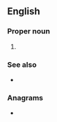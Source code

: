 {{also|APTs|ap'ts}}
==English==

===Proper noun===
{{en-proper noun}}

# {{lb|en|transport}} {{initialism of|{{w|Advanced Public Transportation Systems}}|lang=en}}

===See also===
* {{l|en|IHVS}}

===Anagrams===
* {{anagrams|en|a=apst|ATSP|PATs|PTAs|PTSA|TAPs|TPAs|past|pats|spat|stap|taps}}